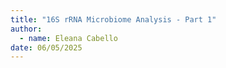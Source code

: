 ```yaml
---
title: "16S rRNA Microbiome Analysis - Part 1"
author: 
  - name: Eleana Cabello
date: 06/05/2025
---
```







